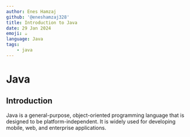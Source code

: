 ```yaml
---
author: Enes Hamzaj
github: '@eneshamzaj328'
title: Introduction to Java
date: 29 Jan 2024
emoji: ☕
language: Java
tags:
    - java
---
```


# Java

## Introduction

Java is a general-purpose, object-oriented programming language that is designed to be platform-independent. It is widely used for developing mobile, web, and enterprise applications.
